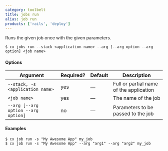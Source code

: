 ```yaml
---
category: toolbelt
title: jobs run
alias: job run
products: ['rails', 'deploy']
---
```


Runs the given job once with the given parameters.

```shell
$ cx jobs run --stack <application name> --arg [--arg option --arg option] <job name>
```

#### Options

| Argument | Required? | Default | Description |
|  ---  |  ---  |  ---  |  ---  |
| `--stack, -s <application name>` | yes | — | Full or partial name of the application |
| `<job name>` | yes | — | The name of the job |
| `--arg [--arg option --arg option]` | no | — | Parameters to be passed to the job |

#### Examples

```shell
$ cx job run -s "My Awesome App" my_job
$ cx job run -s "My Awesome App" --arg "arg1" --arg "arg2" my_job
```
